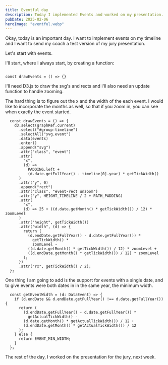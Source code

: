 ```yaml
---
title: Eventful day
description: Today I implemented Events and worked on my presentation.
pubDate: 2025-02-06
heroImage: "eventful.webp"
---
```


Okay, today is an important day. I want to implement events on my timeline and I want to send my coach a test version of my jury presentation.

Let's start with events.

I'll start, where I always start, by creating a function:

```tsx

const drawEvents = () => {}
```

I'll need D3.js to draw the svg's and rects and I'll also need an update function to handle zooming.

The hard thing is to figure out the x and the width of the each event. I would like to incorporate the months as well, so that if you zoom in, you can see when exactly the event started.

```tsx
  const drawEvents = () => {
    d3.select(graphRef.current)
      .select("#group-timeline")
      .selectAll("svg.event")
      .data(events)
      .enter()
      .append("svg")
      .attr("class", "event")
      .attr(
        "x",
        (d) =>
          PADDING.left +
          (d.date.getFullYear() - timeline[0].year) * getTickWidth()
      )
      .attr("y", 0)
      .append("rect")
      .attr("class", "event-rect unzoom")
      .attr("y", HEIGHT_TIMELINE / 2 + PATH_PADDING)
      .attr(
        "x",
        (d) => 25 + ((d.date.getMonth() * getTickWidth()) / 12) * zoomLevel
      )
      .attr("height", getTickWidth())
      .attr("width", (d) => {
        return (
          (d.endDate.getFullYear() - d.date.getFullYear()) *
            getTickWidth() *
            zoomLevel -
          ((d.date.getMonth() * getTickWidth()) / 12) * zoomLevel +
          ((d.endDate.getMonth() * getTickWidth()) / 12) * zoomLevel
        );
      })
      .attr("rx", getTickWidth() / 2);
  };
```
One thing I am going to add is the support for events with a single date, and to give events were both dates in in the same year, the minimum width.

```tsx
  const getEventWidth = (d: DataEvent) => {
    if (d.endDate && d.endDate.getFullYear() !== d.date.getFullYear()) {
      return (
        (d.endDate.getFullYear() - d.date.getFullYear()) *
          getActualTickWidth() -
        (d.date.getMonth() * getActualTickWidth()) / 12 +
        (d.endDate.getMonth() * getActualTickWidth()) / 12
      );
    } else {
      return EVENT_MIN_WIDTH;
    }
  };
```

The rest of the day, I worked on the presentation for the jury, next week.

